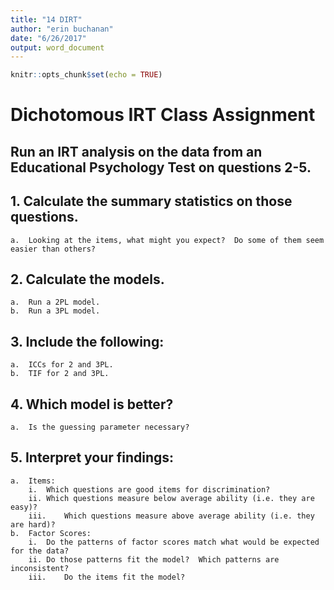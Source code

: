 ```yaml
---
title: "14 DIRT"
author: "erin buchanan"
date: "6/26/2017"
output: word_document
---
```


```r
knitr::opts_chunk$set(echo = TRUE)
```
# Dichotomous IRT Class Assignment

## Run an IRT analysis on the data from an Educational Psychology Test on questions 2-5.  

## 1.	Calculate the summary statistics on those questions.
    a.	Looking at the items, what might you expect?  Do some of them seem easier than others?

## 2.	Calculate the models.
    a.	Run a 2PL model.
    b.	Run a 3PL model.

## 3.	Include the following:
    a.	ICCs for 2 and 3PL.
    b.	TIF for 2 and 3PL.

## 4.	Which model is better?
    a.	Is the guessing parameter necessary?

## 5.	Interpret your findings:
    a.	Items:
        i.	Which questions are good items for discrimination?
        ii.	Which questions measure below average ability (i.e. they are easy)?
        iii.	Which questions measure above average ability (i.e. they are hard)?
    b.	Factor Scores:
        i.	Do the patterns of factor scores match what would be expected for the data?
        ii.	Do those patterns fit the model?  Which patterns are inconsistent?
        iii.	Do the items fit the model?


